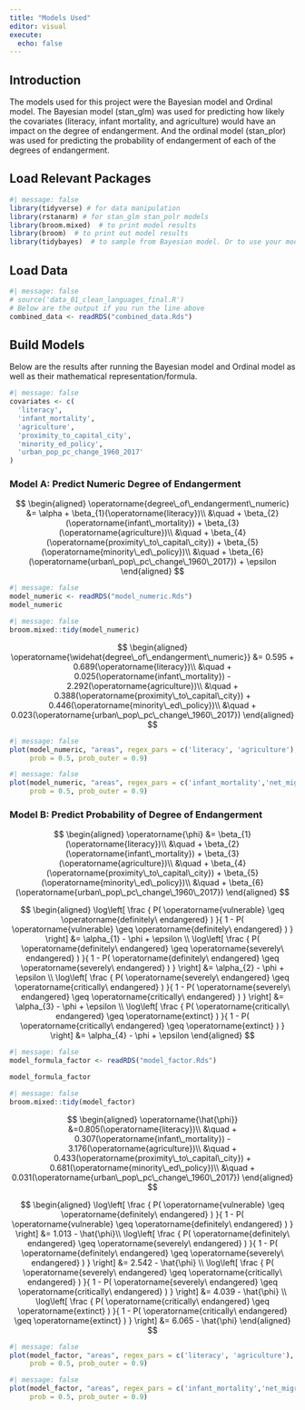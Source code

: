 ```yaml
---
title: "Models Used"
editor: visual
execute: 
  echo: false
---
```


## Introduction
The models used for this project were the Bayesian model and Ordinal model. The Bayesian model (stan_glm) was used for predicting how likely the covariates (literacy, infant mortality, and agriculture) would have an impact on the degree of endangerment. And the ordinal model (stan_plor) was used for predicting the probability of endangerment of each of the degrees of endangerment.  


## Load Relevant Packages

```r
#| message: false
library(tidyverse) # for data manipulation
library(rstanarm) # for stan_glm stan_polr models
library(broom.mixed)  # to print model results
library(broom)  # to print out model results
library(tidybayes)  # to sample from Bayesian model. Or to use your model for simulations
```


## Load Data
```r
#| message: false
# source('data_01_clean_languages_final.R')
# Below are the output if you run the line above
combined_data <- readRDS("combined_data.Rds")
```



## Build Models

Below are the results after running the Bayesian model and Ordinal model as well as their mathematical representation/formula. 

```r
#| message: false
covariates <- c(
  'literacy',
  'infant_mortality',
  'agriculture',
  'proximity_to_capital_city',
  'minority_ed_policy',
  'urban_pop_pc_change_1960_2017'
)
```


### Model A: Predict Numeric Degree of Endangerment

$$
\begin{aligned}
\operatorname{degree\_of\_endangerment\_numeric} &= \alpha + \beta_{1}(\operatorname{literacy})\\
&\quad + \beta_{2}(\operatorname{infant\_mortality}) + \beta_{3}(\operatorname{agriculture})\\
&\quad + \beta_{4}(\operatorname{proximity\_to\_capital\_city}) + \beta_{5}(\operatorname{minority\_ed\_policy})\\
&\quad + \beta_{6}(\operatorname{urban\_pop\_pc\_change\_1960\_2017}) + \epsilon
\end{aligned}
$$



```r
#| message: false
model_numeric <- readRDS("model_numeric.Rds")
model_numeric
```



```r
#| message: false
broom.mixed::tidy(model_numeric)
```

$$
\begin{aligned}
\operatorname{\widehat{degree\_of\_endangerment\_numeric}} &= 0.595 + 0.689(\operatorname{literacy})\\
&\quad + 0.025(\operatorname{infant\_mortality}) - 2.292(\operatorname{agriculture})\\
&\quad + 0.388(\operatorname{proximity\_to\_capital\_city}) + 0.446(\operatorname{minority\_ed\_policy})\\
&\quad + 0.023(\operatorname{urban\_pop\_pc\_change\_1960\_2017})
\end{aligned}
$$




```r
#| message: false
plot(model_numeric, "areas", regex_pars = c('literacy', 'agriculture'),
     prob = 0.5, prob_outer = 0.9)
```


```r
#| message: false
plot(model_numeric, "areas", regex_pars = c('infant_mortality','net_migration'),
     prob = 0.5, prob_outer = 0.9)
```


### Model B: Predict Probability of Degree of Endangerment

$$
\begin{aligned}
\operatorname{\phi} &= \beta_{1}(\operatorname{literacy})\\
&\quad + \beta_{2}(\operatorname{infant\_mortality}) + \beta_{3}(\operatorname{agriculture})\\
&\quad + \beta_{4}(\operatorname{proximity\_to\_capital\_city}) + \beta_{5}(\operatorname{minority\_ed\_policy})\\
&\quad + \beta_{6}(\operatorname{urban\_pop\_pc\_change\_1960\_2017})
\end{aligned}
$$


$$
\begin{aligned}
\log\left[ \frac { P( \operatorname{vulnerable} \geq \operatorname{definitely\ endangered} ) }{ 1 - P( \operatorname{vulnerable} \geq \operatorname{definitely\ endangered} ) } \right] &= \alpha_{1} - \phi + \epsilon \\
\log\left[ \frac { P( \operatorname{definitely\ endangered} \geq \operatorname{severely\ endangered} ) }{ 1 - P( \operatorname{definitely\ endangered} \geq \operatorname{severely\ endangered} ) } \right] &= \alpha_{2} - \phi + \epsilon \\
\log\left[ \frac { P( \operatorname{severely\ endangered} \geq \operatorname{critically\ endangered} ) }{ 1 - P( \operatorname{severely\ endangered} \geq \operatorname{critically\ endangered} ) } \right] &= \alpha_{3} - \phi  + \epsilon \\
\log\left[ \frac { P( \operatorname{critically\ endangered} \geq \operatorname{extinct} ) }{ 1 - P( \operatorname{critically\ endangered} \geq \operatorname{extinct} ) } \right] &= \alpha_{4} - \phi + \epsilon
\end{aligned}
$$




```r
#| message: false
model_formula_factor <- readRDS("model_factor.Rds")

model_formula_factor
```


```r
#| message: false
broom.mixed::tidy(model_factor)
```

$$
\begin{aligned}
\operatorname{\hat{\phi}} &=0.805(\operatorname{literacy})\\
&\quad + 0.307(\operatorname{infant\_mortality}) - 3.176(\operatorname{agriculture})\\
&\quad + 0.433(\operatorname{proximity\_to\_capital\_city}) + 0.681(\operatorname{minority\_ed\_policy})\\
&\quad + 0.031(\operatorname{urban\_pop\_pc\_change\_1960\_2017})
\end{aligned}
$$


$$
\begin{aligned}
\log\left[ \frac { P( \operatorname{vulnerable} \geq \operatorname{definitely\ endangered} ) }{ 1 - P( \operatorname{vulnerable} \geq \operatorname{definitely\ endangered} ) } \right] &= 1.013 - \hat{\phi}\\
\log\left[ \frac { P( \operatorname{definitely\ endangered} \geq \operatorname{severely\ endangered} ) }{ 1 - P( \operatorname{definitely\ endangered} \geq \operatorname{severely\ endangered} ) } \right] &= 2.542 - \hat{\phi} \\
\log\left[ \frac { P( \operatorname{severely\ endangered} \geq \operatorname{critically\ endangered} ) }{ 1 - P( \operatorname{severely\ endangered} \geq \operatorname{critically\ endangered} ) } \right] &= 4.039 - \hat{\phi} \\
\log\left[ \frac { P( \operatorname{critically\ endangered} \geq \operatorname{extinct} ) }{ 1 - P( \operatorname{critically\ endangered} \geq \operatorname{extinct} ) } \right] &= 6.065 - \hat{\phi}
\end{aligned}
$$




```r
#| message: false
plot(model_factor, "areas", regex_pars = c('literacy', 'agriculture'),
     prob = 0.5, prob_outer = 0.9)
```


```r
#| message: false
plot(model_factor, "areas", regex_pars = c('infant_mortality','net_migration'),
     prob = 0.5, prob_outer = 0.9)
```